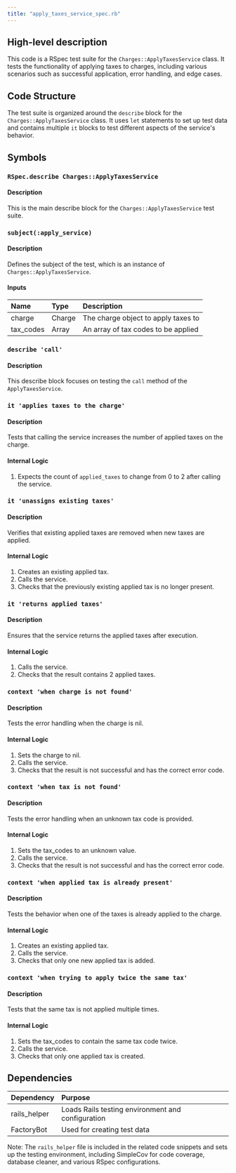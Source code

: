 ```yaml
---
title: "apply_taxes_service_spec.rb"
---
```


## High-level description
This code is a RSpec test suite for the `Charges::ApplyTaxesService` class. It tests the functionality of applying taxes to charges, including various scenarios such as successful application, error handling, and edge cases.

## Code Structure
The test suite is organized around the `describe` block for the `Charges::ApplyTaxesService` class. It uses `let` statements to set up test data and contains multiple `it` blocks to test different aspects of the service's behavior.

## Symbols

### `RSpec.describe Charges::ApplyTaxesService`
#### Description
This is the main describe block for the `Charges::ApplyTaxesService` test suite.

### `subject(:apply_service)`
#### Description
Defines the subject of the test, which is an instance of `Charges::ApplyTaxesService`.

#### Inputs
| Name | Type | Description |
|:-----|:-----|:------------|
| charge | Charge | The charge object to apply taxes to |
| tax_codes | Array | An array of tax codes to be applied |

### `describe 'call'`
#### Description
This describe block focuses on testing the `call` method of the `ApplyTaxesService`.

### `it 'applies taxes to the charge'`
#### Description
Tests that calling the service increases the number of applied taxes on the charge.

#### Internal Logic
1. Expects the count of `applied_taxes` to change from 0 to 2 after calling the service.

### `it 'unassigns existing taxes'`
#### Description
Verifies that existing applied taxes are removed when new taxes are applied.

#### Internal Logic
1. Creates an existing applied tax.
2. Calls the service.
3. Checks that the previously existing applied tax is no longer present.

### `it 'returns applied taxes'`
#### Description
Ensures that the service returns the applied taxes after execution.

#### Internal Logic
1. Calls the service.
2. Checks that the result contains 2 applied taxes.

### `context 'when charge is not found'`
#### Description
Tests the error handling when the charge is nil.

#### Internal Logic
1. Sets the charge to nil.
2. Calls the service.
3. Checks that the result is not successful and has the correct error code.

### `context 'when tax is not found'`
#### Description
Tests the error handling when an unknown tax code is provided.

#### Internal Logic
1. Sets the tax_codes to an unknown value.
2. Calls the service.
3. Checks that the result is not successful and has the correct error code.

### `context 'when applied tax is already present'`
#### Description
Tests the behavior when one of the taxes is already applied to the charge.

#### Internal Logic
1. Creates an existing applied tax.
2. Calls the service.
3. Checks that only one new applied tax is added.

### `context 'when trying to apply twice the same tax'`
#### Description
Tests that the same tax is not applied multiple times.

#### Internal Logic
1. Sets the tax_codes to contain the same tax code twice.
2. Calls the service.
3. Checks that only one applied tax is created.

## Dependencies
| Dependency | Purpose |
|:-----------|:--------|
| rails_helper | Loads Rails testing environment and configuration |
| FactoryBot | Used for creating test data |

Note: The `rails_helper` file is included in the related code snippets and sets up the testing environment, including SimpleCov for code coverage, database cleaner, and various RSpec configurations.